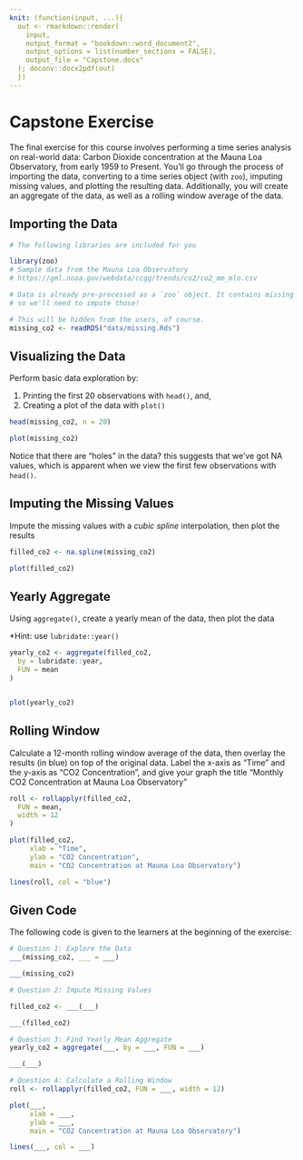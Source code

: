 ```yaml
---
knit: (function(input, ...){
  out <- rmarkdown::render(
    input,
    output_format = "bookdown::word_document2",
    output_options = list(number_sections = FALSE),
    output_file = "Capstone.docx"
  ); doconv::docx2pdf(out)
  })
---
```


# Capstone Exercise

The final exercise for this course involves performing a time series analysis on real-world data: Carbon Dioxide concentration at the Mauna Loa Observatory, from early 1959 to Present. You'll go through the process of importing the data, converting to a time series object (with `zoo`), imputing missing values, and plotting the resulting data. Additionally, you will create an aggregate of the data, as well as a rolling window average of the data.

## Importing the Data

```r
# The following libraries are included for you

library(zoo)
# Sample data from the Mauna Loa Observatory
# https://gml.noaa.gov/webdata/ccgg/trends/co2/co2_mm_mlo.csv

# Data is already pre-processed as a `zoo` object. It contains missing values,
# so we'll need to impute those!

# This will be hidden from the users, of course.
missing_co2 <- readRDS("data/missing.Rds")
```

\newpage

## Visualizing the Data

Perform basic data exploration by:

1.  Printing the first 20 observations with `head()`, and,
2.  Creating a plot of the data with `plot()`

```r
head(missing_co2, n = 20)
```

```r
plot(missing_co2)
```

Notice that there are "holes" in the data? this suggests that we've got NA values, which is apparent when we view the first few observations with `head()`.

\newpage

## Imputing the Missing Values

Impute the missing values with a *cubic spline* interpolation, then plot the results

```r
filled_co2 <- na.spline(missing_co2)
```

```r
plot(filled_co2)
```

\newpage

## Yearly Aggregate

Using `aggregate()`, create a yearly mean of the data, then plot the data

\*Hint: use `lubridate::year()`

```r
yearly_co2 <- aggregate(filled_co2,
  by = lubridate::year,
  FUN = mean
)


plot(yearly_co2)
```

\newpage

## Rolling Window

Calculate a 12-month rolling window average of the data, then overlay the results (in blue) on top of the original data. Label the x-axis as "Time" and the y-axis as "CO2 Concentration", and give your graph the title "Monthly CO2 Concentration at Mauna Loa Observatory"

```r
roll <- rollapplyr(filled_co2,
  FUN = mean,
  width = 12
)

plot(filled_co2,
     xlab = "Time",
     ylab = "CO2 Concentration",
     main = "CO2 Concentration at Mauna Loa Observatory")

lines(roll, col = "blue")

```

\newpage

## Given Code

The following code is given to the learners at the beginning of the exercise:

```r

# Question 1: Explore the Data
___(missing_co2, ___ = ___)

___(missing_co2)

```

```r
# Question 2: Impute Missing Values

filled_co2 <- ___(___)

___(filled_co2)
```

```r
# Question 3: Find Yearly Mean Aggregate
yearly_co2 = aggregate(___, by = ___, FUN = ___)

___(___)
```

```r
# Question 4: Calculate a Rolling Window
roll <- rollapplyr(filled_co2, FUN = ___, width = 12)

plot(___,
     xlab = ___,
     ylab = ___,
     main = "CO2 Concentration at Mauna Loa Observatory")

lines(___, col = ___)

```
